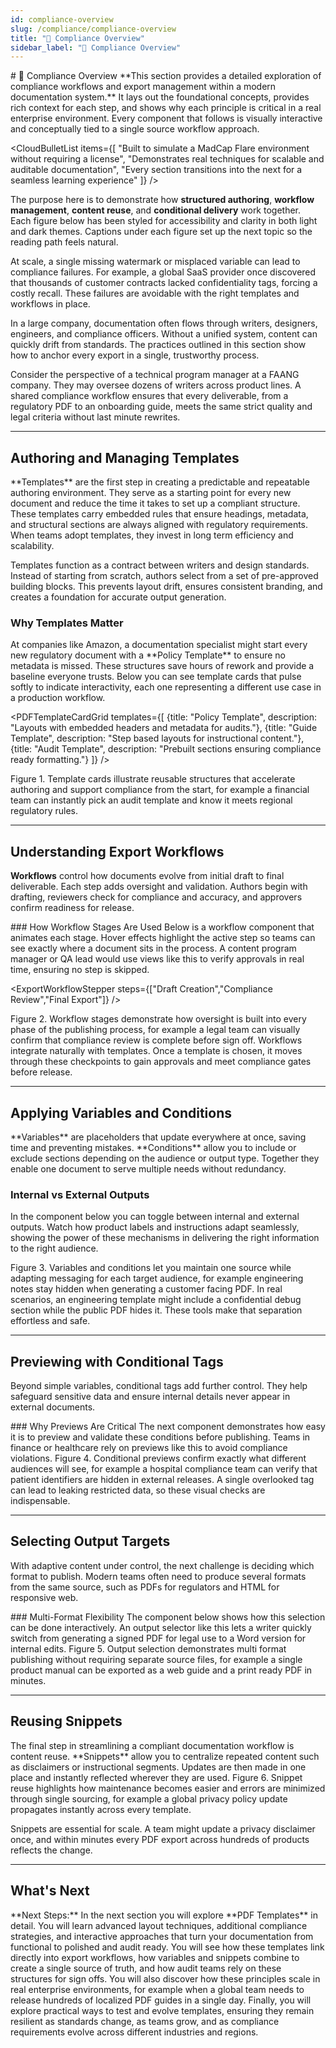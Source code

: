 ```yaml
---
id: compliance-overview
slug: /compliance/compliance-overview
title: "📄 Compliance Overview"
sidebar_label: "📄 Compliance Overview"
---
```



<FloatInPlace>
# 📄 Compliance Overview
</FloatInPlace>

<FloatInLeft>
**This section provides a detailed exploration of compliance workflows and export management within a modern documentation system.**  
It lays out the foundational concepts, provides rich context for each step, and shows why each principle is critical in a real enterprise environment. Every component that follows is visually interactive and conceptually tied to a single source workflow approach.
</FloatInLeft>

<CloudBulletList
  items={[
    "Built to simulate a MadCap Flare environment without requiring a license",
    "Demonstrates real techniques for scalable and auditable documentation",
    "Every section transitions into the next for a seamless learning experience"
  ]}
/>

<FloatInLeft>

The purpose here is to demonstrate how **structured authoring**, **workflow management**, **content reuse**, and **conditional delivery** work together.  
Each figure below has been styled for accessibility and clarity in both light and dark themes. Captions under each figure set up the next topic so the reading path feels natural.
</FloatInLeft>


<FloatInLeft>
At scale, a single missing watermark or misplaced variable can lead to compliance failures. For example, a global SaaS provider once discovered that thousands of customer contracts lacked confidentiality tags, forcing a costly recall. These failures are avoidable with the right templates and workflows in place.
</FloatInLeft>

<FloatInLeft>

In a large company, documentation often flows through writers, designers, engineers, and compliance officers. Without a unified system, content can quickly drift from standards. The practices outlined in this section show how to anchor every export in a single, trustworthy process.
</FloatInLeft>


<FloatInLeft>
Consider the perspective of a technical program manager at a FAANG company. They may oversee dozens of writers across product lines. A shared compliance workflow ensures that every deliverable, from a regulatory PDF to an onboarding guide, meets the same strict quality and legal criteria without last minute rewrites.
</FloatInLeft>

---

## Authoring and Managing Templates

<FloatInLeft>
**Templates** are the first step in creating a predictable and repeatable authoring environment. They serve as a starting point for every new document and reduce the time it takes to set up a compliant structure. These templates carry embedded rules that ensure headings, metadata, and structural sections are always aligned with regulatory requirements. When teams adopt templates, they invest in long term efficiency and scalability.
</FloatInLeft>

<FloatInLeft>

Templates function as a contract between writers and design standards. Instead of starting from scratch, authors select from a set of pre-approved building blocks. This prevents layout drift, ensures consistent branding, and creates a foundation for accurate output generation.
</FloatInLeft>


###  Why Templates Matter

<FloatInLeft>
At companies like Amazon, a documentation specialist might start every new regulatory document with a **Policy Template** to ensure no metadata is missed. These structures save hours of rework and provide a baseline everyone trusts. Below you can see template cards that pulse softly to indicate interactivity, each one representing a different use case in a production workflow.
</FloatInLeft>

<PDFTemplateCardGrid templates={[
  {title: "Policy Template", description: "Layouts with embedded headers and metadata for audits."},
  {title: "Guide Template", description: "Step based layouts for instructional content."},
  {title: "Audit Template", description: "Prebuilt sections ensuring compliance ready formatting."}
]} />

<AnimatedFigureCaption>
Figure 1. Template cards illustrate reusable structures that accelerate authoring and support compliance from the start, for example a financial team can instantly pick an audit template and know it meets regional regulatory rules.
</AnimatedFigureCaption>

---

## Understanding Export Workflows

<FloatInLeft>

**Workflows** control how documents evolve from initial draft to final deliverable. Each step adds oversight and validation. Authors begin with drafting, reviewers check for compliance and accuracy, and approvers confirm readiness for release.
</FloatInLeft>


<FloatInLeft>
###  How Workflow Stages Are Used
Below is a workflow component that animates each stage. Hover effects highlight the active step so teams can see exactly where a document sits in the process. A content program manager or QA lead would use views like this to verify approvals in real time, ensuring no step is skipped.
</FloatInLeft>

<ExportWorkflowStepper steps={["Draft Creation","Compliance Review","Final Export"]} />

<AnimatedFigureCaption>
Figure 2. Workflow stages demonstrate how oversight is built into every phase of the publishing process, for example a legal team can visually confirm that compliance review is complete before sign off.
</AnimatedFigureCaption>

<FloatInLeft>
Workflows integrate naturally with templates. Once a template is chosen, it moves through these checkpoints to gain approvals and meet compliance gates before release.
</FloatInLeft>

---

## Applying Variables and Conditions

<FloatInLeft>
**Variables** are placeholders that update everywhere at once, saving time and preventing mistakes. **Conditions** allow you to include or exclude sections depending on the audience or output type. Together they enable one document to serve multiple needs without redundancy.
</FloatInLeft>

<FloatInLeft>

###  Internal vs External Outputs
In the component below you can toggle between internal and external outputs. Watch how product labels and instructions adapt seamlessly, showing the power of these mechanisms in delivering the right information to the right audience.
</FloatInLeft>


<VariableConditionViewer variableText="Dynamic Product Label" internalOutput="Internal build shows engineering details and deeper instructions." externalOutput="External build shows clean customer friendly guidance only." />

<AnimatedFigureCaption>
Figure 3. Variables and conditions let you maintain one source while adapting messaging for each target audience, for example engineering notes stay hidden when generating a customer facing PDF.
</AnimatedFigureCaption>

<FloatInLeft>
In real scenarios, an engineering template might include a confidential debug section while the public PDF hides it. These tools make that separation effortless and safe.
</FloatInLeft>

---

## Previewing with Conditional Tags

<FloatInLeft>

Beyond simple variables, conditional tags add further control. They help safeguard sensitive data and ensure internal details never appear in external documents.
</FloatInLeft>


<FloatInLeft>
###  Why Previews Are Critical
The next component demonstrates how easy it is to preview and validate these conditions before publishing. Teams in finance or healthcare rely on previews like this to avoid compliance violations.
</FloatInLeft>

<ConditionTagPreview />

<AnimatedFigureCaption>
Figure 4. Conditional previews confirm exactly what different audiences will see, for example a hospital compliance team can verify that patient identifiers are hidden in external releases.
</AnimatedFigureCaption>

<FloatInLeft>
A single overlooked tag can lead to leaking restricted data, so these visual checks are indispensable.
</FloatInLeft>

---

## Selecting Output Targets

<FloatInLeft>

With adaptive content under control, the next challenge is deciding which format to publish. Modern teams often need to produce several formats from the same source, such as PDFs for regulators and HTML for responsive web.
</FloatInLeft>


<FloatInLeft>
###  Multi-Format Flexibility
The component below shows how this selection can be done interactively. An output selector like this lets a writer quickly switch from generating a signed PDF for legal use to a Word version for internal edits.
</FloatInLeft>

<TargetOutputSelector />

<AnimatedFigureCaption>
Figure 5. Output selection demonstrates multi format publishing without requiring separate source files, for example a single product manual can be exported as a web guide and a print ready PDF in minutes.
</AnimatedFigureCaption>

---

## Reusing Snippets

<FloatInLeft>
The final step in streamlining a compliant documentation workflow is content reuse. **Snippets** allow you to centralize repeated content such as disclaimers or instructional segments. Updates are then made in one place and instantly reflected wherever they are used.
</FloatInLeft>

<SnippetReuseViewer />

<AnimatedFigureCaption>
Figure 6. Snippet reuse highlights how maintenance becomes easier and errors are minimized through single sourcing, for example a global privacy policy update propagates instantly across every template.
</AnimatedFigureCaption>

<FloatInLeft>

Snippets are essential for scale. A team might update a privacy disclaimer once, and within minutes every PDF export across hundreds of products reflects the change.
</FloatInLeft>


---

## What's Next

<FloatInLeft>
**Next Steps:** In the next section you will explore **PDF Templates** in detail. You will learn advanced layout techniques, additional compliance strategies, and interactive approaches that turn your documentation from functional to polished and audit ready.  
You will see how these templates link directly into export workflows, how variables and snippets combine to create a single source of truth, and how audit teams rely on these structures for sign offs.  
You will also discover how these principles scale in real enterprise environments, for example when a global team needs to release hundreds of localized PDF guides in a single day.  
Finally, you will explore practical ways to test and evolve templates, ensuring they remain resilient as standards change, as teams grow, and as compliance requirements evolve across different industries and regions.
</FloatInLeft>

